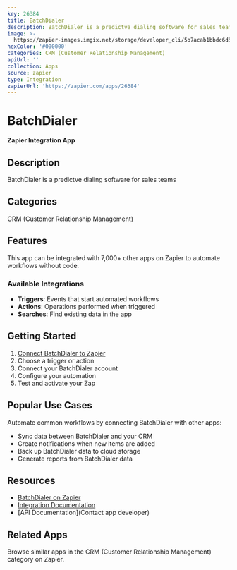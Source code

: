 ```yaml
---
key: 26384
title: BatchDialer
description: BatchDialer is a predictve dialing software for sales teams
image: >-
  https://zapier-images.imgix.net/storage/developer_cli/5b7acab1bbdc6d59c99385363cafb0ec.png?auto=format%2Ccompress&ixlib=python-3.0.0&q=50
hexColor: '#000000'
categories: CRM (Customer Relationship Management)
apiUrl: ''
collection: Apps
source: zapier
type: Integration
zapierUrl: 'https://zapier.com/apps/26384'
---
```

# BatchDialer

**Zapier Integration App**

## Description

BatchDialer is a predictve dialing software for sales teams

## Categories

CRM (Customer Relationship Management)

## Features

This app can be integrated with 7,000+ other apps on Zapier to automate workflows without code.

### Available Integrations

- **Triggers**: Events that start automated workflows
- **Actions**: Operations performed when triggered
- **Searches**: Find existing data in the app

## Getting Started

1. [Connect BatchDialer to Zapier](https://zapier.com/apps/26384)
2. Choose a trigger or action
3. Connect your BatchDialer account
4. Configure your automation
5. Test and activate your Zap

## Popular Use Cases

Automate common workflows by connecting BatchDialer with other apps:

- Sync data between BatchDialer and your CRM
- Create notifications when new items are added
- Back up BatchDialer data to cloud storage
- Generate reports from BatchDialer data

## Resources

- [BatchDialer on Zapier](https://zapier.com/apps/26384)
- [Integration Documentation](https://zapier.com/apps/26384/integrations)
- [API Documentation](Contact app developer)

## Related Apps

Browse similar apps in the CRM (Customer Relationship Management) category on Zapier.
